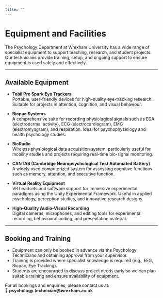 ```yaml
---
title: ""
---
```


# Equipment and Facilities  

The Psychology Department at Wrexham University has a wide range of specialist equipment to support teaching, research, and student projects. Our technicians provide training, setup, and ongoing support to ensure equipment is used safely and effectively.  

---

## Available Equipment  

- **Tobii Pro Spark Eye Trackers**  
  Portable, user-friendly devices for high-quality eye-tracking research. Suitable for projects in attention, cognition, and visual behaviour.  

- **Biopac Systems**  
  A comprehensive suite for recording physiological signals such as EDA (electrodermal activity), ECG (electrocardiogram), EMG (electromyogram), and respiration. Ideal for psychophysiology and health psychology studies.  

- **BioRadio**  
  Wireless physiological data acquisition system, particularly useful for mobility studies and projects requiring real-time bio-signal monitoring.  

- **CANTAB (Cambridge Neuropsychological Test Automated Battery)**  
  A widely used computerized system for assessing cognitive functions such as memory, attention, and executive function.  

- **Virtual Reality Equipment**  
  VR headsets and software support for immersive experimental paradigms using the Unity Experimental Framework. Useful in applied psychology, perception studies, and innovative research designs.  

- **High-Quality Audio-Visual Recording**  
  Digital cameras, microphones, and editing tools for experimental recording, behavioural coding, and presentation material.  

---

## Booking and Training  

- Equipment can only be booked in advance via the Psychology Technicians and obtaining approval from your supervisor.  
- Training is provided where specialist knowledge is required (e.g., EEG, Biopac, Eye Tracking).  
- Students are encouraged to discuss project needs early so we can plan suitable training and ensure availability of equipment.  


For all bookings and enquiries, please contact us at:  
📧 **psychology.technician@wrexham.ac.uk**
